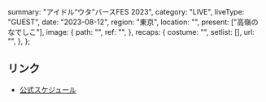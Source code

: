   summary: "アイドル“ウタ”バースFES 2023",
  category: "LIVE",
  liveType: "GUEST",
  date: "2023-08-12",
  region: "東京",
  location: "",
  present: ["高嶺のなでしこ"],
  image: {
    path: "",
    ref: "",
  },
  recaps: {
    costume: "",
    setlist: [],
    url: "",
  },
};

## リンク

- [公式スケジュール](https://takanenonadeshiko.jp/?p=1085)
